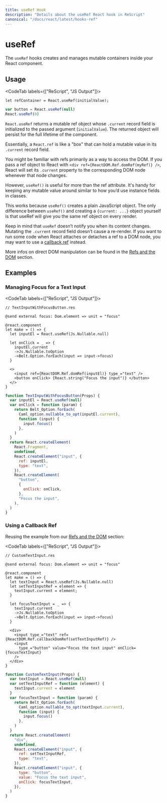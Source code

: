 ```yaml
---
title: useRef Hook
description: "Details about the useRef React hook in ReScript"
canonical: "/docs/react/latest/hooks-ref"
---
```


# useRef

<Intro>

The `useRef` hooks creates and manages mutable containers inside your React component.

</Intro>

## Usage

<CodeTab labels={["ReScript", "JS Output"]}>

```res
let refContainer = React.useRef(initialValue);
```

```js
var button = React.useRef(null)
React.useRef(0)
```

</CodeTab>

`React.useRef` returns a mutable ref object whose `.current` record field is initialized to the passed argument (`initialValue`). The returned object will persist for the full lifetime of the component.

Essentially, a `React.ref` is like a "box" that can hold a mutable value in its `.current` record field.

You might be familiar with refs primarily as a way to access the DOM. If you pass a ref object to React with `<div ref={ReactDOM.Ref.domRef(myRef)} />`, React will set its `.current` property to the corresponding DOM node whenever that node changes.

However, `useRef()` is useful for more than the ref attribute. It's handy for keeping any mutable value around similar to how you’d use instance fields in classes.

This works because `useRef()` creates a plain JavaScript object. The only difference between `useRef()` and creating a `{current: ...}` object yourself is that useRef will give you the same ref object on every render.

Keep in mind that `useRef` doesn’t notify you when its content changes. Mutating the `.current` record field doesn’t cause a re-render. If you want to run some code when React attaches or detaches a ref to a DOM node, you may want to use a [callback ref](./refs-and-the-dom#callback-refs) instead.

More infos on direct DOM manipulation can be found in the [Refs and the DOM](./refs-and-the-dom) section.

## Examples

### Managing Focus for a Text Input

<CodeTab labels={["ReScript", "JS Output"]}>

```res
// TextInputWithFocusButton.res

@send external focus: Dom.element => unit = "focus"

@react.component
let make = () => {
  let inputEl = React.useRef(Js.Nullable.null)

  let onClick = _ => {
    inputEl.current
    ->Js.Nullable.toOption
    ->Belt.Option.forEach(input => input->focus)
  }

  <>
    <input ref={ReactDOM.Ref.domRef(inputEl)} type_="text" />
    <button onClick> {React.string("Focus the input")} </button>
  </>
}
```

```js
function TextInputWithFocusButton(Props) {
  var inputEl = React.useRef(null)
  var onClick = function (param) {
    return Belt_Option.forEach(
      Caml_option.nullable_to_opt(inputEl.current),
      function (input) {
        input.focus()
      },
    )
  }
  return React.createElement(
    React.Fragment,
    undefined,
    React.createElement("input", {
      ref: inputEl,
      type: "text",
    }),
    React.createElement(
      "button",
      {
        onClick: onClick,
      },
      "Focus the input",
    ),
  )
}
```

</CodeTab>

### Using a Callback Ref

Reusing the example from our [Refs and the DOM](./refs-and-the-dom#callback-refs) section:

<CodeTab labels={["ReScript", "JS Output"]}>

```res
// CustomTextInput.res

@send external focus: Dom.element => unit = "focus"

@react.component
let make = () => {
  let textInput = React.useRef(Js.Nullable.null)
  let setTextInputRef = element => {
    textInput.current = element;
  }

  let focusTextInput = _ => {
    textInput.current
    ->Js.Nullable.toOption
    ->Belt.Option.forEach(input => input->focus)
  }

  <div>
    <input type_="text" ref={ReactDOM.Ref.callbackDomRef(setTextInputRef)} />
    <input
      type_="button" value="Focus the text input" onClick={focusTextInput}
    />
  </div>
}
```

```js
function CustomTextInput(Props) {
  var textInput = React.useRef(null)
  var setTextInputRef = function (element) {
    textInput.current = element
  }
  var focusTextInput = function (param) {
    return Belt_Option.forEach(
      Caml_option.nullable_to_opt(textInput.current),
      function (input) {
        input.focus()
      },
    )
  }
  return React.createElement(
    "div",
    undefined,
    React.createElement("input", {
      ref: setTextInputRef,
      type: "text",
    }),
    React.createElement("input", {
      type: "button",
      value: "Focus the text input",
      onClick: focusTextInput,
    }),
  )
}
```

</CodeTab>
